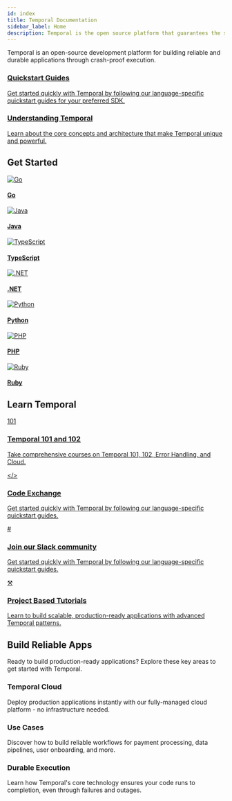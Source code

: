 ```yaml
---
id: index
title: Temporal Documentation
sidebar_label: Home
description: Temporal is the open source platform that guarantees the successful execution of services and applications using the power of durable execution.
---
```


Temporal is an open-source development platform for building reliable and durable applications through crash-proof execution.

<div className="hero-cards">
  <a href="/quickstarts" className="hero-card">
    <h3>Quickstart Guides</h3>
    <p>Get started quickly with Temporal by following our language-specific quickstart guides for your preferred SDK.</p>
  </a>
  
  <a href="/evaluate" className="hero-card">
    <h3>Understanding Temporal</h3>
    <p>Learn about the core concepts and architecture that make Temporal unique and powerful.</p>
  </a>
</div>

## Get Started

<div className="sdk-grid">
  <a href="/develop/go" className="sdk-card">
    <img src="/img/sdks/svgs/sdk-box-logos/go.svg" alt="Go" className="sdk-logo" />
    <h4>Go</h4>
  </a>
  
  <a href="/develop/java" className="sdk-card">
    <img src="/img/sdks/svgs/sdk-box-logos/java.svg" alt="Java" className="sdk-logo" />
    <h4>Java</h4>
  </a>
  
  
  <a href="/develop/typescript" className="sdk-card">
    <img src="/img/sdks/svgs/sdk-box-logos/typescript.svg" alt="TypeScript" className="sdk-logo" />
    <h4>TypeScript</h4>
  </a>
  
  <a href="/develop/dotnet" className="sdk-card">
    <img src="/img/sdks/svgs/sdk-box-logos/dotnet.svg" alt=".NET" className="sdk-logo" />
    <h4>.NET</h4>
  </a>

  <a href="/develop/python" className="sdk-card">
    <img src="/img/sdks/svgs/sdk-box-logos/python.svg" alt="Python" className="sdk-logo" />
    <h4>Python</h4>
  </a>
  
  <a href="/develop/php" className="sdk-card">
    <img src="/img/sdks/svgs/sdk-box-logos/php.svg" alt="PHP" className="sdk-logo" />
    <h4>PHP</h4>
  </a>
  
  <a href="/develop/ruby" className="sdk-card">
    <img src="/img/sdks/svgs/sdk-box-logos/ruby.svg" alt="Ruby" className="sdk-logo" />
    <h4>Ruby</h4>
  </a>
</div>

## Learn Temporal

<div className="learn-cards">
  <a href="https://learn.temporal.io/courses/" className="learn-card">
    <div className="learn-icon">101</div>
    <h3>Temporal 101 and 102</h3>
    <p>Take comprehensive courses on Temporal 101, 102, Error Handling, and Cloud.</p>
  </a>

  <a href="/quickstarts" className="learn-card">
    <div className="learn-icon">&lt;/&gt;</div>
    <h3>Code Exchange</h3>
    <p>Get started quickly with Temporal by following our language-specific quickstart guides.</p>
  </a>

  <a href="/quickstarts" className="learn-card">
    <div className="learn-icon">#</div>
    <h3>Join our Slack community</h3>
    <p>Get started quickly with Temporal by following our language-specific quickstart guides.</p>
  </a>
  
  <a href="/develop" className="learn-card">
    <div className="learn-icon">⚒</div>
    <h3>Project Based Tutorials</h3>
    <p>Learn to build scalable, production-ready applications with advanced Temporal patterns.</p>
  </a>
</div>

## Build Reliable Apps 
Ready to build production-ready applications? Explore these key areas to get started with Temporal.

<div className="bottom-cards">
  <div className="bottom-card">
    <h3>Temporal Cloud</h3>
    <p>Deploy production applications instantly with our fully-managed cloud platform - no infrastructure needed.</p>
  </div>
  <div className="bottom-card">
    <h3>Use Cases</h3>
    <p>Discover how to build reliable workflows for payment processing, data pipelines, user onboarding, and more.</p>
  </div>
  <div className="bottom-card">
    <h3>Durable Execution</h3>
    <p>Learn how Temporal's core technology ensures your code runs to completion, even through failures and outages.</p>
  </div>
</div>

<style>
{`
  .hero-cards {
    display: grid;
    grid-template-columns: 1fr 1fr;
    gap: 1.5rem;
    margin: 2rem 0;
  }
  
  .hero-card {
    background: linear-gradient(135deg, var(--ifm-card-background-color) 0%, var(--ifm-background-surface-color, var(--ifm-card-background-color)) 100%);
    border: 1px solid var(--ifm-color-emphasis-200);
    padding: 1.5rem;
    display: flex;
    flex-direction: column;
    gap: 0.75rem;
    text-decoration: none;
    color: inherit;
    transition: all 0.3s cubic-bezier(0.4, 0, 0.2, 1);
    box-shadow: 0 1px 3px rgba(0, 0, 0, 0.1);
  }
  
  [data-theme="dark"] .hero-card {
    background: var(--ifm-card-background-color);
  }
  
  .hero-card:hover {
    transform: translateY(-3px);
    box-shadow: 0 8px 24px rgba(0, 0, 0, 0.12);
    border-image: linear-gradient(135deg, #444CE7, #B664FF) 1;
    text-decoration: none;
    color: inherit;
  }
  
  [data-theme="dark"] .hero-card:hover {
    border-image: linear-gradient(135deg, #1FF1A5, #444CE7) 1;
  }
  
  .hero-card h3 {
    margin: 0;
    font-size: 1.25rem;
    font-weight: 600;
    color: var(--ifm-color);
  }
  
  .hero-card p {
    margin: 0;
    color: var(--ifm-color-emphasis-700);
    line-height: 1.5;
    font-size: 0.95rem;
  }
  
  .sdk-grid {
    display: grid;
    grid-template-columns: repeat(7, 1fr);
    gap: 1rem;
    margin: 2rem 0 3rem 0;
  }
  
  .sdk-card {
    background: transparent;
    border: none;
    padding: 1rem;
    text-align: center;
    display: flex;
    flex-direction: column;
    align-items: center;
    gap: 0.75rem;
    transition: all 0.3s cubic-bezier(0.4, 0, 0.2, 1);
    cursor: pointer;
    text-decoration: none;
    color: inherit;
    position: relative;
    overflow: hidden;
    min-height: 100px;
  }
  
  .sdk-card::before {
    content: '';
    position: absolute;
    top: 0;
    left: 0;
    right: 0;
    bottom: 0;
    background: linear-gradient(135deg, transparent 0%, rgba(68, 76, 231, 0.05) 100%);
    opacity: 0;
    transition: opacity 0.3s ease;
  }
  
  .sdk-card:hover::before {
    opacity: 1;
  }
  
  .sdk-card:hover {
    transform: translateY(-4px);
    text-decoration: none;
    color: inherit;
  }
  
  .sdk-logo {
    width: 36px;
    height: 36px;
    transition: transform 0.3s ease;
  }
  
  .sdk-card:hover .sdk-logo {
    transform: scale(1.05);
  }
  
  .sdk-card h4 {
    margin: 0;
    font-size: 0.85rem;
    font-weight: 400;
    color: var(--ifm-color);
    position: relative;
    z-index: 1;
    text-align: center;
    line-height: 1.2;
  }
  
  .learn-cards {
    display: grid;
    grid-template-columns: repeat(2, 1fr);
    gap: 1.5rem;
    margin: 2rem 0;
    max-width: 800px;
  }
  
  .learn-card {
    background: #ffffff;
    border: 1px solid #e2e8f0;
    padding: 2rem;
    display: flex;
    flex-direction: column;
    gap: 1rem;
    text-decoration: none;
    color: inherit;
    transition: all 0.3s cubic-bezier(0.4, 0, 0.2, 1);
    position: relative;
    overflow: hidden;
    min-height: 200px;
    box-shadow: 0 4px 12px rgba(68, 76, 231, 0.08), 0 0 0 1px rgba(68, 76, 231, 0.04);
  }
  
  [data-theme="dark"] .learn-card {
    background: #1a1b26;
    border: 1px solid #2a2d3a;
    box-shadow: 0 2px 8px rgba(0, 0, 0, 0.2);
  }
  
  .learn-icon {
    width: 48px;
    height: 48px;
    margin-bottom: 1rem;
    background: #f0f4ff;
    border: 2px solid #2563eb;
    border-radius: 8px;
    display: flex;
    align-items: center;
    justify-content: center;
    font-size: 1.2rem;
    color: #2563eb;
    font-weight: 600;
    box-shadow: none;
  }

  .learn-card:nth-child(4) .learn-icon {
    font-size: 1.8rem;
  }
  
  [data-theme="dark"] .learn-icon {
    background: rgba(31, 241, 165, 0.1);
    color: #1FF1A5;
    border: 1px solid rgba(31, 241, 165, 0.2);
    box-shadow: none;
  }

  [data-theme="dark"] .learn-card:nth-child(4) .learn-icon {
    font-size: 1.6rem;
  }
  
  .learn-card:hover {
    transform: translateY(-3px);
    box-shadow: 0 12px 32px rgba(68, 76, 231, 0.15), 0 0 24px rgba(68, 76, 231, 0.08);
    border-color: #444CE7;
    text-decoration: none;
    color: inherit;
  }

  .learn-card:hover .learn-icon {
    box-shadow: 0 6px 12px rgba(68, 76, 231, 0.35), 0 0 24px rgba(68, 76, 231, 0.15);
  }
  
  [data-theme="dark"] .learn-card:hover {
    border-image: linear-gradient(135deg, #1FF1A5, #444CE7) 1;
    box-shadow: 0 12px 32px rgba(31, 241, 165, 0.15);
  }
  
  .learn-card h3 {
    margin: 0;
    font-size: 1.25rem;
    font-weight: 600;
    color: var(--ifm-color-emphasis-900);
    position: relative;
    z-index: 1;
  }
  
  [data-theme="dark"] .learn-card h3 {
    color: var(--ifm-color);
  }
  
  .learn-card p {
    margin: 0;
    color: var(--ifm-color-emphasis-600);
    line-height: 1.6;
    flex-grow: 1;
    position: relative;
    z-index: 1;
    font-size: 0.95rem;
  }
  
  [data-theme="dark"] .learn-card p {
    color: var(--ifm-color-emphasis-700);
  }
  
  .bottom-cards {
    display: grid;
    grid-template-columns: repeat(3, 1fr);
    gap: 2rem;
    margin: 2rem 0;
  }
  
  .bottom-card {
    background: var(--ifm-card-background-color);
    border: 1px solid var(--ifm-color-emphasis-200);
    padding: 1.5rem;
    transition: all 0.3s cubic-bezier(0.4, 0, 0.2, 1);
  }
  
  [data-theme="dark"] .bottom-card {
    background: #1a1b26;
    border: 1px solid #2a2d3a;
  }
  
  .bottom-card:hover {
    transform: translateY(-2px);
    box-shadow: 0 6px 20px rgba(0, 0, 0, 0.1);
    border-color: var(--ifm-color-primary);
  }
  
  .bottom-card h3 {
    margin: 0 0 0.75rem 0;
    font-size: 1.1rem;
    font-weight: 600;
    color: var(--ifm-color);
  }
  
  .bottom-card p {
    margin: 0;
    color: var(--ifm-color-emphasis-700);
    font-size: 0.95rem;
    line-height: 1.5;
  }
  
  /* Modern section headers */
  h1 {
    font-size: 3rem;
    font-weight: 700;
    color: var(--ifm-color);
    margin-bottom: 1rem;
  }
  
  h2 {
    font-size: 2rem;
    font-weight: 600;
    color: var(--ifm-color);
    margin: 3rem 0 1.5rem 0;
  }
  
  /* ypography */
  p {
    font-size: 1.1rem;
    line-height: 1.7;
    color: var(--ifm-color-emphasis-800);
  }
  
  /* Ensure regular text links are properly colored */
  p a,
  li a,
  .markdown a:not(.hero-card):not(.learn-card):not(.sdk-card) {
    color: var(--ifm-link-color) !important;
    text-decoration: none;
  }
  
  p a:hover,
  li a:hover,
  .markdown a:not(.hero-card):not(.learn-card):not(.sdk-card):hover {
    color: var(--ifm-link-hover-color) !important;
    text-decoration: underline;
  }
  
  /* Mobile responsiveness */
  @media (max-width: 1024px) {
    .sdk-grid {
      grid-template-columns: repeat(4, 1fr);
    }
  }
  
  @media (max-width: 768px) {
    .hero-cards,
    .learn-cards,
    .bottom-cards {
      grid-template-columns: 1fr;
      gap: 1.5rem;
    }
    
    .sdk-grid {
      grid-template-columns: repeat(2, 1fr);
    }
    
    h1 {
      font-size: 2.5rem;
    }
    
    .hero-card,
    .learn-card {
      padding: 1.5rem;
    }
  }
  
  @media (max-width: 480px) {
    .sdk-grid {
      grid-template-columns: 1fr;
    }
    
    h1 {
      font-size: 2rem;
    }
  }
`}
</style>

